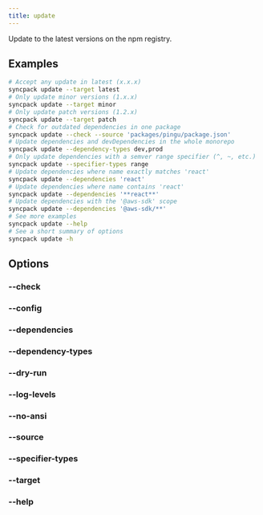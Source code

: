 ```yaml
---
title: update
---
```



Update to the latest versions on the npm registry.

## Examples

```bash
# Accept any update in latest (x.x.x)
syncpack update --target latest
# Only update minor versions (1.x.x)
syncpack update --target minor
# Only update patch versions (1.2.x)
syncpack update --target patch
# Check for outdated dependencies in one package
syncpack update --check --source 'packages/pingu/package.json'
# Update dependencies and devDependencies in the whole monorepo
syncpack update --dependency-types dev,prod
# Only update dependencies with a semver range specifier (^, ~, etc.)
syncpack update --specifier-types range
# Update dependencies where name exactly matches 'react'
syncpack update --dependencies 'react'
# Update dependencies where name contains 'react'
syncpack update --dependencies '**react**'
# Update dependencies with the '@aws-sdk' scope
syncpack update --dependencies '@aws-sdk/**'
# See more examples
syncpack update --help
# See a short summary of options
syncpack update -h
```

## Options

<QuoteFilters />

### --check

<CheckOption
  command="update"
  summary="List outdated dependencies instead of updating them and exit with a status code of 1 if updates are found."
/>

### --config <Badge text="<file-path>" />

<ConfigOption command="update" />

### --dependencies <Badge text="<dependency-name-pattern>" />

<DependenciesOption command="update" />

### --dependency-types <Badge text="<comma-separated-dependency-type-names>" />

<DependencyTypesOption command="update" />

### --dry-run

<DryRunOption command="update" />

### --log-levels <Badge text="<comma-separated-log-level-names>" />

<LogLevelsOption command="update" />

### --no-ansi

<NoAnsiOption command="update" />

### --source <Badge text="<file-pattern>" />

<SourceOption command="update" />

### --specifier-types <Badge text="<comma-separated-specifier-type-names>" />

<SpecifierTypesOption command="update" />

### --target <Badge text="<greediness>" />

<TargetOption command="update" />

### --help

<HelpOption command="update" />
